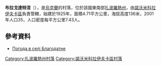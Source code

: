 {{coord|47|54|33|N|36|6|38|E|scale:100000|display=title}}

'''布拉戈達特涅'''（{{lang-uk|Благодатне}}），是[[烏克蘭|烏克蘭]]的村落，位於該國東南部[[扎波羅熱州|扎波羅熱州]]，由[[諾沃米科拉伊夫卡區|諾沃米科拉伊夫卡區]]負責管轄，始建於1925年，面積4.71平方公里，海拔高度136米，2001年人口35，人口密度每平方公里7.43人。

==參考資料==
* [http://weather.in.ua/ua/zaporozhskaja/1463 Погода в селі Благодатне] {{Wayback|url=http://weather.in.ua/ua/zaporozhskaja/1463 |date=20111220034737 }}

[[Category:扎波羅熱州村落|Category:扎波羅熱州村落]]
[[Category:諾沃米科拉伊夫卡區村落|Category:諾沃米科拉伊夫卡區村落]]


{{Zaporizhia-geo-stub}}